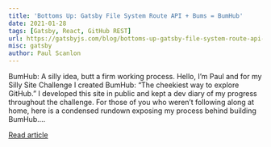 ---
title: 'Bottoms Up: Gatsby File System Route API + Bums = BumHub'
date: 2021-01-28
tags: [Gatsby, React, GitHub REST]
url: https://gatsbyjs.com/blog/bottoms-up-gatsby-file-system-route-api-bums-bumhub
misc: gatsby
author: Paul Scanlon
---

BumHub: A silly idea, butt a firm working process. Hello, I’m Paul and for my Silly Site Challenge I created BumHub:
“The cheekiest way to explore GitHub.” I developed this site in public and kept a dev diary of my progress throughout
the challenge. For those of you who weren’t following along at home, here is a condensed rundown exposing my process
behind building BumHub....

[Read article](https://gatsbyjs.com/blog/bottoms-up-gatsby-file-system-route-api-bums-bumhub)
